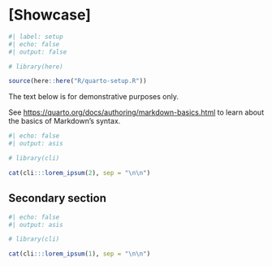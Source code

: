 <!-- %:::% .common h1 begin %:::% -->
# [Showcase] {#sec-appendix-a}
<!-- %:::% .common h1 end %:::% -->

```r
#| label: setup
#| echo: false
#| output: false

# library(here)

source(here::here("R/quarto-setup.R"))
```

::: {.callout-tip}
The text below is for demonstrative purposes only.

\vspace{0.25\baselineskip}

See <https://quarto.org/docs/authoring/markdown-basics.html> to learn about the basics of Markdown's syntax.
:::

```r
#| echo: false
#| output: asis

# library(cli)

cat(cli:::lorem_ipsum(2), sep = "\n\n")
```

## Secondary section

```r
#| echo: false
#| output: asis

# library(cli)

cat(cli:::lorem_ipsum(1), sep = "\n\n")
```
